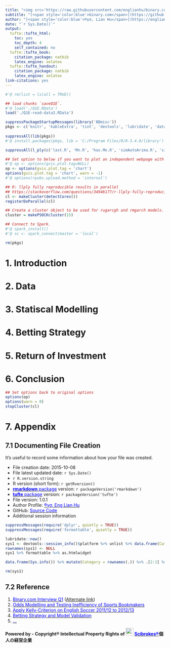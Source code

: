 ```yaml
---
title: "<img src='https://raw.githubusercontent.com/englianhu/binary.com-interview-question/757b27e1e93132368b0898152078be4961b05a28/www/binary-logo-resize.jpg' width='240'>"
subtitle: "[<span style='color:blue'>binary.com</span>](https://github.com/englianhu/binary.com-interview-question) Interview Question III"
author: "[<span style='color:blue'>®γσ, Lian Hu</span>](https://englianhu.github.io/) <img src='https://raw.githubusercontent.com/englianhu/binary.com-interview-question/master/www/ENG.jpg' width='24'> <img src='https://raw.githubusercontent.com/englianhu/binary.com-interview-question/master/www/RYO.jpg?raw=true' width='24'>白戸則道®"
date: "`r Sys.Date()`"
output:
  tufte::tufte_html:
    toc: yes
    toc_depth: 4
    self_contained: no
  tufte::tufte_book:
    citation_package: natbib
    latex_engine: xelatex
  tufte::tufte_handout:
    citation_package: natbib
    latex_engine: xelatex
link-citations: yes
---
```


```r
#'@ rm(list = ls(all = TRUE))

## load chunks `saveQ1E`.
#'@ load('./Q1E.RData')
load('./Q1E-read-data3.RData')

suppressPackageStartupMessages(library('BBmisc'))
pkgs <- c('knitr', 'kableExtra', 'tint', 'devtools', 'lubridate', 'data.table', 'plyr', 'stringr', 'magrittr', 'dplyr', 'tidyr', 'tidyverse', 'ff', 'ffbase', 'tidyquant', 'sparklyr', 'readr', 'quantmod', 'htmltools', 'highcharter', 'googleVis', 'formattable', 'ggfortify', 'DT', 'forecast', 'Mcomp', 'MCMCpack', 'PerformanceAnalytics', 'broom', 'microbenchmark', 'doParallel', 'Boruta', 'fBasics', 'fPortfolio', 'rugarch', 'parma', 'rmgarch')
 
suppressAll(lib(pkgs))
#'@ install.packages(pkgs, lib = 'C:/Program Files/R/R-3.4.0/library')

suppressAll(l_ply(c('last.R', 'Mn.R', 'has.Mn.R', 'simAutoArima.R', 'simAutoArima2.R', 'simETS.R', 'simETS2.R', 'plotChart2.R', 'armaSearch.R', 'simGarch.R', 'simGarch2.R', 'quantitative-finance.R'), function(pkg) source(paste0('./function/', pkg))))

## Set option to below if you want to plot an independent webpage with graph 
#'@ op <- options(gvis.plot.tag=NULL)
op <- options(gvis.plot.tag = 'chart')
options(gvis.plot.tag = 'chart', warn = -1)
#'@ options(rpubs.upload.method = 'internal')

## R: llply fully reproducible results in parallel
## https://stackoverflow.com/questions/34946177/r-llply-fully-reproducible-results-in-parallel
cl <- makeCluster(detectCores())
registerDoParallel(cl)

## Create a cluster object to be used for rugarcgh and rmgarch models.
cluster = makePSOCKcluster(15)

## Connect to Spark.
#'@ spark_install()
#'@ sc <- spark_connect(master = 'local')

rm(pkgs)
```

# 1. Introduction

# 2. Data

# 3. Statiscal Modelling

# 4. Betting Strategy

# 5. Return of Investment

# 6. Conclusion


```r
## Set options back to original options
options(op)
options(warn = 0)
stopCluster(cl)
```

# 7. Appendix

## 7.1 Documenting File Creation 

  It's useful to record some information about how your file was created.

  - File creation date: 2015-10-08
  - File latest updated date: `r Sys.Date()`
  - `r R.version.string`
  - R version (short form): `r getRversion()`
  - [<span style='color:blue'>**rmarkdown** package</span>](https://github.com/rstudio/rmarkdown) version: `r packageVersion('rmarkdown')`
  - [<span style='color:blue'>**tufte** package</span>](https://github.com/rstudio/tufte) version: `r packageVersion('tufte')`
  - File version: 1.0.1
  - Author Profile: [<span style='color:blue'>®γσ, Eng Lian Hu</span>](https://beta.rstudioconnect.com/englianhu/ryo-eng/)
  - GitHub: [<span style='color:blue'>Source Code</span>](https://github.com/englianhu/binary.com-interview-question)
  - Additional session information
  
```r
suppressMessages(require('dplyr', quietly = TRUE))
suppressMessages(require('formattable', quietly = TRUE))

lubridate::now()
sys1 <- devtools::session_info()$platform %>% unlist %>% data.frame(Category = names(.), session_info = .)
rownames(sys1) <- NULL
sys1 %>% formattable %>% as.htmlwidget

data.frame(Sys.info()) %>% mutate(Category = rownames(.)) %>% .[2:1] %>% rename(Category = Category, Sys.info =  Sys.info..) %>% formattable %>% as.htmlwidget

rm(sys1)
```

## 7.2 Reference

  01. [<span style='color:blue'>Binary.com Interview Q1</span>](https://englianhu.github.io/2017/09/binary-forex-trading-Q1.html) (<span style='color:blue'>[Alternate link</span>](http://rpubs.com/englianhu/binary-forex-trading-Q1))
  02. [<span style='color:blue'>Odds Modelling and Testing Inefficiency of Sports Bookmakers</span>](https://github.com/scibrokes/odds-modelling-and-testing-inefficiency-of-sports-bookmakers)
  03. [<span style='color:blue'>Apply Kelly-Criterion on English Soccer 2011/12 to 2012/13</span>](https://github.com/scibrokes/kelly-criterion)
  04. [<span style='color:blue'>Betting Strategy and Model Validation</span>](https://github.com/scibrokes/betting-strategy-and-model-validation)
  05. [<span style='color:blue'>...</span>](...)

**Powered by - Copyright® Intellectual Property Rights of <img src='https://raw.githubusercontent.com/englianhu/binary.com-interview-question/master/www/oda-army2.jpg?raw=true' width='24'> [<span style='color:blue'>Scibrokes®</span>](http://www.scibrokes.com)個人の経営企業**
